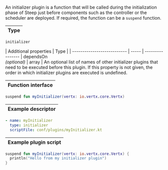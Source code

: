 An initializer plugin is a function that will be called during the
initialization phase of Steep just before components such as the controller or
the scheduler are deployed. If required, the function can be a `suspend`
function.

| Type |
| ---- |

`initializer`

| Additional properties       | Type  |
| --------------------------- | ----- | ----------------
| dependsOn<br />*(optional)* | array | An optional list of names of other initializer plugins that need to be executed before this plugin. If this property is not given, the order in which initializer plugins are executed is undefined.

| Function interface |
| ------------------ |

```kotlin
suspend fun myInitializer(vertx: io.vertx.core.Vertx)
```

| Example descriptor |
| ------------------ |

```yaml
- name: myInitializer
  type: initializer
  scriptFile: conf/plugins/myInitializer.kt
```

| Example plugin script |
| --------------------- |

```kotlin
suspend fun myInitializer(vertx: io.vertx.core.Vertx) {
  println("Hello from my initializer plugin")
}
```
